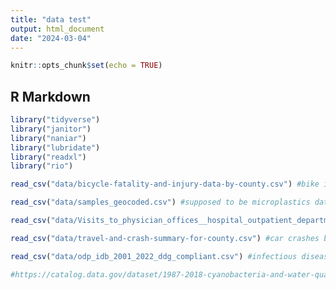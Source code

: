```yaml
---
title: "data test"
output: html_document
date: "2024-03-04"
---
```


```r
knitr::opts_chunk$set(echo = TRUE)
```

## R Markdown
```r
library("tidyverse")
library("janitor")
library("naniar")
library("lubridate")
library("readxl")
library("rio")
```


```r
read_csv("data/bicycle-fatality-and-injury-data-by-county.csv") #bike injury data, part of vehicle crash data set
```
```r
read_csv("data/samples_geocoded.csv") #supposed to be microplastics data but for some reason only has websites, https://catalog.data.gov/dataset/microplastics-in-drinking-water
```
```r
read_csv("data/Visits_to_physician_offices__hospital_outpatient_departments__and_hospital_emergency_departments__by_age__sex__and_race__United_States.csv") #visits to hospital, way too confusing
```

```r
read_csv("data/travel-and-crash-summary-for-county.csv") #car crashes by county, https://catalog.data.gov/dataset/2021-crash-data-on-state-highway-system
```
```r
read_csv("data/odp_idb_2001_2022_ddg_compliant.csv") #infectious disease by county, https://catalog.data.gov/dataset/infectious-diseases-by-disease-county-year-and-sex-d8912
```
```r
#https://catalog.data.gov/dataset/1987-2018-cyanobacteria-and-water-quality-data-for-20-reservoirs is cyanobacteria data but this seems way too long
```

